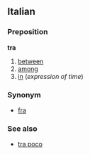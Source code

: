 ==Italian==
===Preposition===
'''tra'''

# [[between]]
# [[among]]
# [[in]] (''expression of time'')

===Synonym===
*[[fra]]

===See also===
*[[tra poco]]